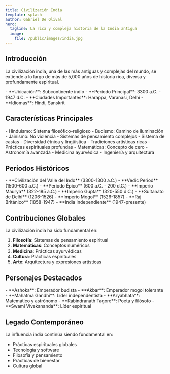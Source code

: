 ```yaml
---
title: Civilización India
template: splash
author: Gabriel De Olival
hero:
  tagline: La rica y compleja historia de la India antigua
  image:
    file: /public/images/india.jpg
---
```


## Introducción

La civilización india, una de las más antiguas y complejas del mundo, se extiende a lo largo de más de 5,000 años de historia rica, diversa y profundamente espiritual.

<Tabs>
  <TabItem label="Datos Rápidos">
    - **Ubicación**: Subcontinente indio
    - **Período Principal**: 3300 a.C. - 1947 d.C.
    - **Ciudades Importantes**: Harappa, Varanasi, Delhi
    - **Idiomas**: Hindi, Sanskrit
  </TabItem>
</Tabs>

## Características Principales

<div class="grid">
  <Card title="Filosofía" icon="🤔">
    - Hinduismo: Sistema filosófico-religioso
    - Budismo: Camino de iluminación
    - Jainismo: No violencia
    - Sistemas de pensamiento complejos
  </Card>
  
  <Card title="Cultura" icon="🎨">
    - Sistema de castas
    - Diversidad étnica y lingüística
    - Tradiciones artísticas ricas
    - Prácticas espirituales profundas
  </Card>
  
  <Card title="Ciencia y Tecnología" icon="🛠️">
    - Matemáticas: Concepto de cero
    - Astronomía avanzada
    - Medicina ayurvédica
    - Ingeniería y arquitectura
  </Card>
</div>

## Períodos Históricos

<Tabs>
  <TabItem label="Civilizaciones Antiguas">
    - **Civilización del Valle del Indo** (3300-1300 a.C.)
    - **Vedic Period** (1500-600 a.C.)
    - **Periodo Épico** (600 a.C. - 200 d.C.)
  </TabItem>
  <TabItem label="Imperios Clásicos">
    - **Imperio Maurya** (322-185 a.C.)
    - **Imperio Gupta** (320-550 d.C.)
    - **Sultanato de Delhi** (1206-1526)
  </TabItem>
  <TabItem label="Período Colonial y Moderno">
    - **Imperio Mogol** (1526-1857)
    - **Raj Británico** (1858-1947)
    - **India Independiente** (1947-presente)
  </TabItem>
</Tabs>

## Contribuciones Globales

La civilización india ha sido fundamental en:

1. **Filosofía**: Sistemas de pensamiento espiritual
2. **Matemáticas**: Conceptos numéricos
3. **Medicina**: Prácticas ayurvédicas
4. **Cultura**: Prácticas espirituales
5. **Arte**: Arquitectura y expresiones artísticas

## Personajes Destacados

<Tabs>
  <TabItem label="Líderes">
    - **Ashoka**: Emperador budista
    - **Akbar**: Emperador mogol tolerante
    - **Mahatma Gandhi**: Líder independentista
  </TabItem>
  <TabItem label="Intelectuales">
    - **Aryabhata**: Matemático y astrónomo
    - **Rabindranath Tagore**: Poeta y filósofo
    - **Swami Vivekananda**: Líder espiritual
  </TabItem>
</Tabs>

## Legado Contemporáneo

La influencia india continúa siendo fundamental en:
- Prácticas espirituales globales
- Tecnología y software
- Filosofía y pensamiento
- Prácticas de bienestar
- Cultura global
